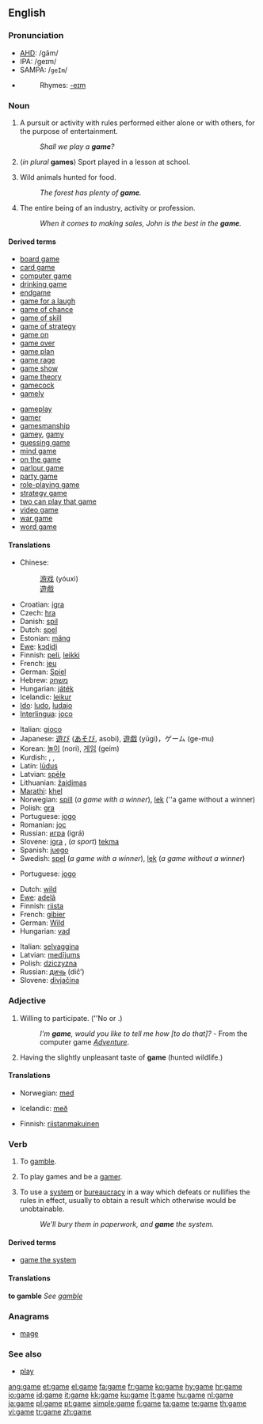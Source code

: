 ==English==
{{wikipedia}}
===Pronunciation===
* [[AHD]]: /gām/
* IPA: /ɡeɪm/
* SAMPA: /<tt>geIm</tt>/
* {{audio|en-us-game.ogg|Audio (US)}}
*: Rhymes: [[Rhymes:English:-eɪm|-eɪm]]

===Noun===
{{en-noun|s|-}}

# {{countable}} A pursuit or activity with rules performed either alone or with others, for the purpose of entertainment.
#:''Shall we play a '''game'''?''<!-- - WOPR computer, from the movie ''[[w:Wargames|Wargames]]''.-->
# (''in plural'' '''games''') Sport played in a lesson at school.
# {{uncountable}} Wild animals hunted for food.
#:''The forest has plenty of '''game'''.''
# {{countable}} The entire being of an industry, activity or profession.
#:''When it comes to making sales, John is the best in the '''game'''.''

====Derived terms====
{{rel-top|Derived terms}}
* [[board game]]
* [[card game]]
* [[computer game]]
* [[drinking game]]
* [[endgame]]
* [[game for a laugh]]
* [[game of chance]]
* [[game of skill]]
* [[game of strategy]]
* [[game on]]
* [[game over]]
* [[game plan]]
* [[game rage]]
* [[game show]]
* [[game theory]]
* [[gamecock]]
* [[gamely]]
{{rel-mid}}
* [[gameplay]]
* [[gamer]]<!--person who plays games-->
* [[gamesmanship]]
* [[gamey]], [[gamy]]
* [[guessing game]]
* [[mind game]]
* [[on the game]]
* [[parlour game]]
* [[party game]]
* [[role-playing game]]
* [[strategy game]]
* [[two can play that game]]
* [[video game]]
* [[war game]]
* [[word game]]
{{rel-bottom}}

====Translations====
{{trans-top|pursuit or activity for entertainment}}
* Chinese:
*: [[游戏]] (yóuxì)
*: [[遊戲]]
* Croatian: [[igra]] {{f}}
* Czech: [[hra]] {{f}}
* Danish: [[spil]]
* Dutch: [[spel]] {{n}}
* Estonian: [[mäng]]
* [[Ewe]]: [[kɔɖiɖi]] {{n}}
* Finnish: [[peli]], [[leikki]]
* French: [[jeu]] {{m}}
* German: [[Spiel]] {{n}}
* Hebrew: [[משחק]] {{m}}
* Hungarian: [[játék]] {{m}}
* Icelandic: [[leikur]] {{m}}
* [[Ido]]: [[ludo]], [[ludajo]]
* [[Interlingua]]: [[joco]]
{{trans-mid}}
* Italian: [[gioco]] {{m}}
* Japanese: [[遊び]] ([[あそび]], asobi), [[遊戯]] (yūgi)，ゲーム (ge-mu)
* Korean: [[놀이]] (nori), [[게임]] (geim)
* Kurdish: {{KUchar|[[گه‌مه‌]]}}, {{KUchar|[[یاری]]}}, {{KUchar|[[وازی]]}}
* Latin: [[ludus|lūdus]] {{m}}
* Latvian: [[spēle]] {{f}}
* Lithuanian: [[žaidimas]] {{m}}
* [[Marathi]]: [[khel]] {{m}}
* Norwegian: [[spill]] (''a game with a winner''), [[lek]] (''a game without a winner)
* Polish: [[gra]] {{f}}
* Portuguese: [[jogo]] {{m}}
* Romanian: [[joc]] {{n}}
* Russian: [[игра#Russian | игра]] (igrá) {{f}}
* Slovene: [[igra]] {{f}}, (''a sport'') [[tekma]] {{f}}
* Spanish: [[juego]] {{m}}
* Swedish: [[spel]] {{n}} (''a game with a winner''), [[lek]] (''a game without a winner'')
{{trans-bottom}}

{{trans-top|sport played in a lesson at school}}
* Portuguese: [[jogo]]
{{trans-mid}}
{{trans-bottom}}

{{trans-top|wild animals hunted for food}}
* Dutch: [[wild#Dutch|wild]] {{n}}
* [[Ewe]]: [[adelã]]
* Finnish: [[riista]]
* French: [[gibier]] {{m}}
* German: [[Wild#German|Wild]] {{n}}
* Hungarian: [[vad]]
{{trans-mid}}
* Italian: [[selvaggina]] {{f}}
* Latvian: [[medījums]] {{m}}
* Polish: [[dziczyzna]] {{f}}
* Russian: [[дичь]] (dič’) {{f}}
* Slovene: [[divjačina]] {{f}}
{{trans-bottom}}

===Adjective===
{{en-adj|[[gamer]]|[[gamest]]}}<!--NOTE: compar & superl confirmed as existing in other dictionaries-->

# Willing to participate.  (''No {{compar}} or {{superl}}.)
#:''I'm '''game''', would you like to tell me how [to do that]?'' - From the computer game ''[[Adventure]]''.
# Having the slightly unpleasant taste of '''game''' (hunted wildlife.)

====Translations====
{{trans-top|willing to participate}}
* Norwegian: [[med]]
{{trans-mid}}
* Icelandic: [[með]]
{{trans-bottom}}

{{trans-top|taste of wildlife}}
* Finnish: [[riistanmakuinen]]
{{trans-mid}}
{{trans-bottom}}

===Verb===
{{en-verb|gam|ing}}

# {{intransitive}} To [[gamble]].
# {{intransitive}} To play games and be a [[gamer]].
# {{transitive}} To use a [[system]] or [[bureaucracy]] in a way which defeats or nullifies the rules in effect, usually to obtain a result which otherwise would be unobtainable.
#:''We'll bury them in paperwork, and '''game''' the system.''

====Derived terms====
* [[game the system]]

====Translations====
'''to gamble'''
''See [[gamble]]''

{{trans-top|to defeat the rules in order to obtain a result}}
{{trans-mid}}
{{trans-bottom}}

===Anagrams===
* [[mage]]

===See also===
* [[play]]
<!-- not really closely enough related See Also: [[puzzle]], [[pastime]], [[hobby]].-->

[[ang:game]]
[[et:game]]
[[el:game]]
[[fa:game]]
[[fr:game]]
[[ko:game]]
[[hy:game]]
[[hr:game]]
[[io:game]]
[[id:game]]
[[it:game]]
[[kk:game]]
[[ku:game]]
[[lt:game]]
[[hu:game]]
[[nl:game]]
[[ja:game]]
[[pl:game]]
[[pt:game]]
[[simple:game]]
[[fi:game]]
[[ta:game]]
[[te:game]]
[[th:game]]
[[vi:game]]
[[tr:game]]
[[zh:game]]